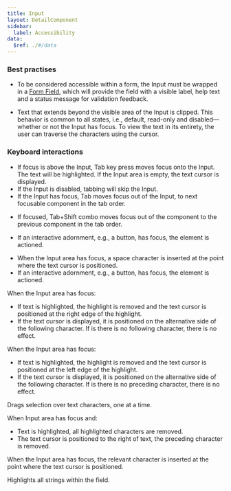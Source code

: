 ```yaml
---
title: Input
layout: DetailComponent
sidebar:
  label: Accessibility
data:
  $ref: ./#/data
---
```


### Best practises

- To be considered accessible within a form, the Input must be wrapped in a [Form Field](/salt/components/form-field), which will provide the field with a visible label, help text and a status message for validation feedback.

- Text that extends beyond the visible area of the Input is clipped. This behavior is common to all states, i.e., default, read-only and disabled—whether or not the Input has focus. To view the text in its entirety, the user can traverse the characters using the cursor.

### Keyboard interactions

<KeyboardControls>
<KeyboardControl keyOrCombos="Tab">

- If focus is above the Input, Tab key press moves focus onto the Input. The text will be highlighted. If the Input area is empty, the text cursor is displayed.
- If the Input is disabled, tabbing will skip the Input.
- If the Input has focus, Tab moves focus out of the Input, to next focusable component in the tab order.

</KeyboardControl>
<KeyboardControl keyOrCombos="Tab + Shift">

- If focused, Tab+Shift combo moves focus out of the component to the previous component in the tab order.

</KeyboardControl>
<KeyboardControl keyOrCombos="Enter">

- If an interactive adornment, e.g., a button, has focus, the element is actioned.

</KeyboardControl>
<KeyboardControl keyOrCombos="Space">

- When the Input area has focus, a space character is inserted at the point where the text cursor is positioned.
- If an interactive adornment, e.g., a button, has focus, the element is actioned.

</KeyboardControl>
<KeyboardControl keyOrCombos="Right Arrow">

When the Input area has focus:

- If text is highlighted, the highlight is removed and the text cursor is positioned at the right edge of the highlight.
- If the text cursor is displayed, it is positioned on the alternative side of the following character. If is there is no following character, there is no effect.

</KeyboardControl>
<KeyboardControl keyOrCombos="Left Arrow">

When the Input area has focus:

- If text is highlighted, the highlight is removed and the text cursor is positioned at the left edge of the highlight.
- If the text cursor is displayed, it is positioned on the alternative side of the following character. If is there is no preceding character, there is no effect.

</KeyboardControl>
<KeyboardControl keyOrCombos="Shift + Left/Right Arrow">
 
Drags selection over text characters, one at a time.

</KeyboardControl>
<KeyboardControl keyOrCombos="Backspace">
 
When Input area has focus and: 
- Text is highlighted, all highlighted characters are removed. 
- The text cursor is positioned to the right of text, the preceding character is removed.

</KeyboardControl>
<KeyboardControl keyOrCombos="Alphanumeric/Special keys">
 
When the Input area has focus, the relevant character is inserted at the point where the text cursor is positioned.

</KeyboardControl>
<KeyboardControl keyOrCombos="Control/Command + A">
 
Highlights all strings within the field.

</KeyboardControl>
</KeyboardControls>
